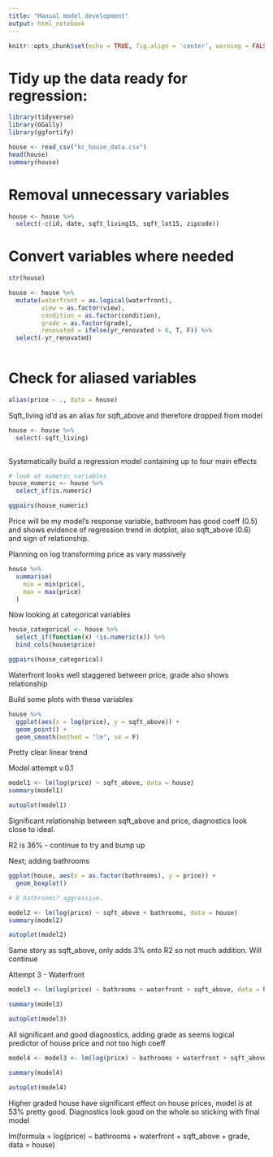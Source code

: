 ```yaml
---
title: "Manual model development"
output: html_notebook
---
```



```r
knitr::opts_chunk$set(echo = TRUE, fig.align = 'center', warning = FALSE, message = FALSE)
```


# Tidy up the data ready for regression:
```r
library(tidyverse)
library(GGally)
library(ggfortify)
```

```r
house <- read_csv("kc_house_data.csv")
head(house)
summary(house)
```
# Removal unnecessary variables
```r
house <- house %>% 
  select(-c(id, date, sqft_living15, sqft_lot15, zipcode))
```

# Convert variables where needed
```r
str(house)

house <- house %>% 
  mutate(waterfront = as.logical(waterfront),
         view = as.factor(view),
         condition = as.factor(condition),
         grade = as.factor(grade),
         renovated = ifelse(yr_renovated > 0, T, F)) %>% 
  select(-yr_renovated)
  
```
# Check for aliased variables 
```r
alias(price ~ ., data = house)
```

Sqft_living id'd as an alias for sqft_above and therefore dropped from model
```r
house <- house %>% 
  select(-sqft_living)
  
```

Systematically build a regression model containing up to four main effects 
```r
# look at numeric variables
house_numeric <- house %>% 
  select_if(is.numeric)

ggpairs(house_numeric)
```

Price will be my model's response variable, bathroom has good coeff (0.5) and shows
evidence of regression trend in dotplot, also sqft_above (0.6) and sign of relationship.

Planning on log transforming price as vary massively 
```r
house %>% 
  summarise(
    min = min(price),
    max = max(price)
  )
```



Now looking at categorical variables
```r
house_categorical <- house %>% 
  select_if(function(x) !is.numeric(x)) %>% 
  bind_cols(house$price)

```

```r
ggpairs(house_categorical)
```
Waterfront looks well staggered between price, grade also shows relationship


Build some plots with these variables 
```r
house %>% 
  ggplot(aes(x = log(price), y = sqft_above)) +
  geom_point() +
  geom_smooth(method = "lm", se = F)
```
Pretty clear linear trend

Model attempt v.0.1
```r
model1 <- lm(log(price) ~ sqft_above, data = house)
summary(model1)

```
```r
autoplot(model1)
```
Significant relationship between sqft_above and price, diagnostics look close to 
ideal.

R2 is 36% - continue to try and bump up

Next; adding bathrooms

```r
ggplot(house, aes(x = as.factor(bathrooms), y = price)) +
  geom_boxplot()

# 8 bathrooms? aggressive. 
```

```r
model2 <- lm(log(price) ~ sqft_above + bathrooms, data = house)
summary(model2)
```
```r
autoplot(model2)
```
Same story as sqft_above, only adds 3% onto R2 so not much addition. Will continue 


Attempt 3 - Waterfront
```r
model3 <- lm(log(price) ~ bathrooms + waterfront + sqft_above, data = house)

summary(model3)
```

```r
autoplot(model3)
```

All significant and good diagnostics, adding grade as seems logical predictor of
house price and not too high coeff

```r
model4 <- model3 <- lm(log(price) ~ bathrooms + waterfront + sqft_above + grade, data = house)
```

```r
summary(model4)
```
```r
autoplot(model4)
```

Higher graded house have significant effect on house prices, model is at 53% pretty good.
Diagnostics look good on the whole so sticking with final model 

lm(formula = log(price) ~ bathrooms + waterfront + sqft_above + 
    grade, data = house)